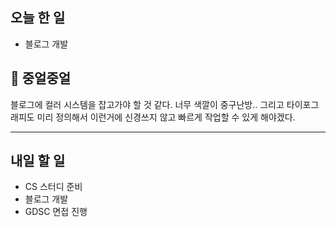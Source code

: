## 오늘 한 일

- 블로그 개발

## 💬 중얼중얼

블로그에 컬러 시스템을 잡고가야 할 것 같다. 너무 색깔이 중구난방.. 그리고 타이포그래피도 미리 정의해서 이런거에 신경쓰지 않고 빠르게 작업할 수 있게 해야겠다.

---

## 내일 할 일

- CS 스터디 준비
- 블로그 개발
- GDSC 면접 진행
